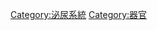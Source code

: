 {{Commons category|Urinary bladder}}
{{cat main}}
[[Category:泌尿系統|Category:泌尿系統]]
[[Category:器官|Category:器官]]